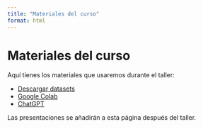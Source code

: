 ```yaml
---
title: "Materiales del curso"
format: html
---
```


# Materiales del curso

Aquí tienes los materiales que usaremos durante el taller:

- [Descargar datasets](https://drive.google.com/drive/folders/1sn-wOU9E-ArKLASPcIoNgB_Nhz0Hl27S?usp=sharing)
- [Google Colab](https://colab.research.google.com/)
- [ChatGPT](https://chatgpt.com/)

Las presentaciones se añadirán a esta página después del taller.
